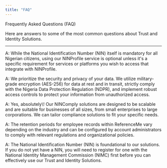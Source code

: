 ```yaml
---
title: "FAQ"
---
```


Frequently Asked Questions (FAQ)

Here are answers to some of the most common questions about Trust and Identity Solutions.

---

<AccordionGroup>
  <Accordion title="Q: Is NINProfile mandatory for all Nigerian citizens?">
    <p>
    A: While the National Identification Number (NIN) itself is mandatory for all Nigerian citizens, using our NINProfile service is optional unless it's a specific requirement for services or platforms you wish to access that integrate with NINProfile. </p>
  </Accordion>
  <Accordion title="Q: How secure is my data with Trust and Identity solutions?">
    <p>
    A: We prioritize the security and privacy of your data. We utilize military-grade encryption (AES-256) for data at rest and in transit, strictly comply with the Nigeria Data Protection Regulation (NDPR), and implement robust access controls to protect your information from unauthorized access. </p>
  </Accordion>
  <Accordion title="Q: Can small businesses use NINComply?">
    <p>
    A: Yes, absolutely\! Our NINComply solutions are designed to be scalable and are suitable for businesses of all sizes, from small enterprises to large corporations. We can tailor compliance solutions to fit your specific needs. </p>
  </Accordion>
  <Accordion title="Q: How long does ReferenceMe keep employee records?">
    <p>
    A: The retention periods for employee records within ReferenceMe vary depending on the industry and can be configured by account administrators to comply with relevant regulations and organizational policies. </p>
  </Accordion>
  <Accordion title="Q: What if I don't have a NIN yet?">
    <p>
    A: The National Identification Number (NIN) is foundational to our solutions. If you do not yet have a NIN, you will need to register for one with the National Identity Management Commission (NIMC) first before you can effectively use our Trust and Identity Solutions. </p>
  </Accordion>
</AccordionGroup>